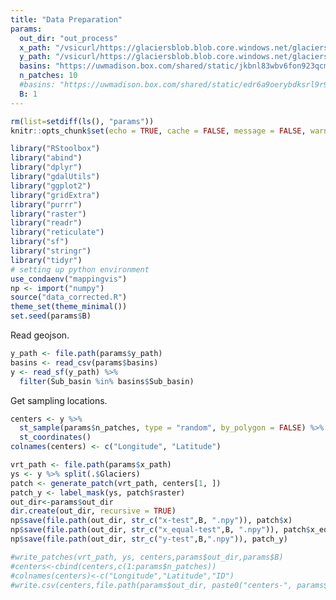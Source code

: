 ```yaml
---
title: "Data Preparation"
params:
  out_dir: "out_process"
  x_path: "/vsicurl/https://glaciersblob.blob.core.windows.net/glaciersdata-kris/corrected/region-corrected.vrt"
  y_path: "/vsicurl/https://glaciersblob.blob.core.windows.net/glaciersdata-kris/glaciers.geojson"
  basins: "https://uwmadison.box.com/shared/static/jkbnl83wbv6fon923qcmkpnn6jvon1og.csv"#full list of training basins
  n_patches: 10
  #basins: "https://uwmadison.box.com/shared/static/edr6a9oerybdksrl9r9msw16axusijqx.csv" # full list for test basins
  B: 1 
---
```


```r
rm(list=setdiff(ls(), "params"))
knitr::opts_chunk$set(echo = TRUE, cache = FALSE, message = FALSE, warning = FALSE)
```

```r
library("RStoolbox")
library("abind")
library("dplyr")
library("gdalUtils")
library("ggplot2")
library("gridExtra")
library("purrr")
library("raster")
library("readr")
library("reticulate")
library("sf")
library("stringr")
library("tidyr")
# setting up python environment
use_condaenv("mappingvis")
np <- import("numpy")
source("data_corrected.R")
theme_set(theme_minimal())
set.seed(params$B)
```

Read geojson.

```r
y_path <- file.path(params$y_path)
basins <- read_csv(params$basins)
y <- read_sf(y_path) %>%
  filter(Sub_basin %in% basins$Sub_basin)
```

Get sampling locations.

```r
centers <- y %>%
  st_sample(params$n_patches, type = "random", by_polygon = FALSE) %>%
  st_coordinates()
colnames(centers) <- c("Longitude", "Latitude")
```

```r
vrt_path <- file.path(params$x_path)
ys <- y %>% split(.$Glaciers)
patch <- generate_patch(vrt_path, centers[1, ])
patch_y <- label_mask(ys, patch$raster)
out_dir<-params$out_dir
dir.create(out_dir, recursive = TRUE)
np$save(file.path(out_dir, str_c("x-test",B, ".npy")), patch$x)
np$save(file.path(out_dir, str_c("x_equal-test",B, ".npy")), patch$x_equal)
np$save(file.path(out_dir, str_c("y-test",B,".npy")), patch_y)

```


```r
#write_patches(vrt_path, ys, centers,params$out_dir,params$B)
#centers<-cbind(centers,c(1:params$n_patches))
#colnames(centers)<-c("Longitude","Latitude","ID")
#write.csv(centers,file.path(params$out_dir, paste0("centers-", params$B, ".csv")))
```
